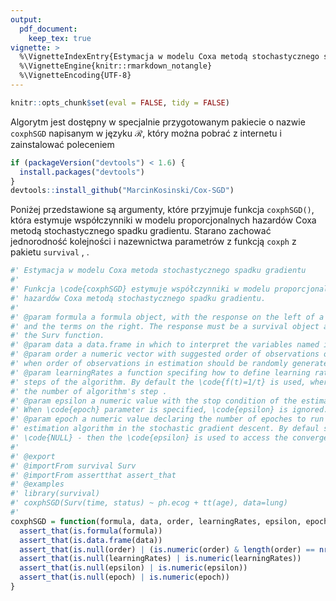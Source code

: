 ```yaml
---
output: 
  pdf_document:
    keep_tex: true
vignette: >
  %\VignetteIndexEntry{Estymacja w modelu Coxa metodą stochastycznego spadku gradientu}
  %\VignetteEngine{knitr::rmarkdown_notangle}
  %\VignetteEncoding{UTF-8}
---
```


```r
knitr::opts_chunk$set(eval = FALSE, tidy = FALSE)
```

Algorytm jest dostępny w specjalnie przygotowanym pakiecie o nazwie `coxphSGD` napisanym w języku $\mathcal{R}$, który można pobrać z internetu i zainstalować poleceniem
```r
if (packageVersion("devtools") < 1.6) {
  install.packages("devtools")
}
devtools::install_github("MarcinKosinski/Cox-SGD")
```

Poniżej przedstawione są argumenty, które przyjmuje funkcja `coxphSGD()`, która estymuje współczynniki w modelu proporcjonalnych hazardów Coxa metodą stochastycznego spadku gradientu. Starano zachować jednorodność kolejności i nazewnictwa parametrów z funkcją `coxph` z pakietu `survival` \cite{ther}, \cite{survival}.

```r
#' Estymacja w modelu Coxa metoda stochastycznego spadku gradientu
#' 
#' Funkcja \code{coxphSGD} estymuje współczynniki w modelu proporcjonalnych
#' hazardów Coxa metodą stochastycznego spadku gradientu.
#' 
#' @param formula a formula object, with the response on the left of a ~ operator,
#' and the terms on the right. The response must be a survival object as returned by
#' the Surv function.
#' @param data a data.frame in which to interpret the variables named in the \code{formula}
#' @param order a numeric vector with suggested order of observations or \code{NULL}
#' when order of observations in estimation should be randomly generated
#' @param learningRates a function specifing how to define learning rates in 
#' steps of the algorithm. By default the \code{f(t)=1/t} is used, where \code{t} is
#' the number of algorithm's step .
#' @param epsilon a numeric value with the stop condition of the estimation algorithm. 
#' When \code{epoch} parameter is specified, \code{epsilon} is ignored.
#' @param epoch a numeric value declaring the number of epoches to run for the
#' estimation algorithm in the stochastic gradient descent. By defaul set to 
#' \code{NULL} - then the \code{epsilon} is used to access the convergence.
#'
#' @export
#' @importFrom survival Surv
#' @importFrom assertthat assert_that
#' @examples
#' library(survival)
#' coxphSGD(Surv(time, status) ~ ph.ecog + tt(age), data=lung)
#' 
coxphSGD = function(formula, data, order, learningRates, epsilon, epoch) {
  assert_that(is.formula(formula))
  assert_that(is.data.frame(data))
  assert_that(is.null(order) | (is.numeric(order) & length(order) == nrow(data)))
  assert_that(is.null(learningRates) | is.numeric(learningRates))
  assert_that(is.null(epsilon) | is.numeric(epsilon))
  assert_that(is.null(epoch) | is.numeric(epoch))
}
```
